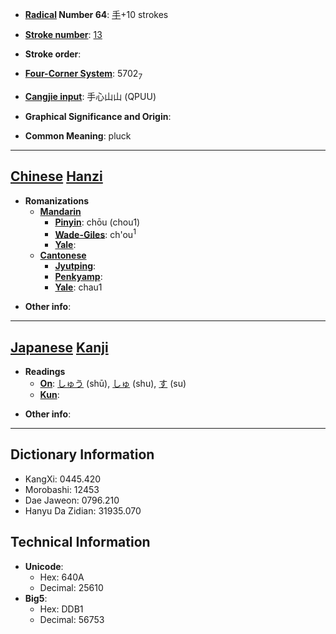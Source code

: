 * '''[[Wiktionary:Chinese radical index| Radical]] Number 64''': [[Wiktionary:Chinese radical index 手|手]]+10 strokes

* '''[[Wiktionary:Chinese total strokes index|Stroke number]]''': [[Wiktionary:Chinese total strokes index 13|13]]

* '''Stroke order''': 

* '''[[Wiktionary:Chinese four corner index|Four-Corner System]]''': 5702<sub>7</sub>

* '''[[Wiktionary:Chinese Cangjie index|Cangjie input]]''': 手心山山 (QPUU)

* '''Graphical Significance and Origin''': 

* '''Common Meaning''': pluck

----

== [[Chinese]] [[Hanzi]] ==

* '''Romanizations'''
** '''[[Mandarin]]'''
*** '''[[Pinyin]]''': chōu (chou1)
*** '''[[Wade-Giles]]''': ch'ou<sup>1</sup>
*** '''[[Yale]]''': 
** '''[[Cantonese]]'''
*** '''[[Jyutping]]''':
*** '''[[Penkyamp]]''': 
*** '''[[Yale]]''': chau1

* '''Other info''': 

----

== [[Japanese]] [[Kanji]] ==

* '''Readings'''
** '''[[On]]''': [[しゅう]] (shū), [[しゅ]] (shu), [[す]] (su)
** '''[[Kun]]''': 

* '''Other info''':  

----

== Dictionary Information ==

* KangXi: 0445.420
* Morobashi: 12453
* Dae Jaweon: 0796.210
* Hanyu Da Zidian: 31935.070

== Technical Information ==

* '''Unicode''':
** Hex: 640A
** Decimal: 25610
* '''Big5''':
** Hex: DDB1
** Decimal: 56753